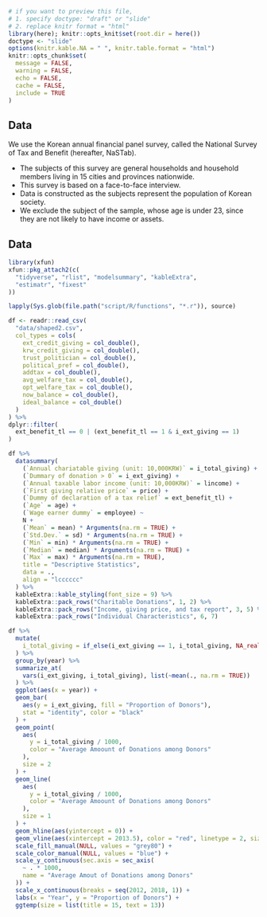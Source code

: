 ```r
# if you want to preview this file,
# 1. specify doctype: "draft" or "slide"
# 2. replace knitr format = "html"
library(here); knitr::opts_knit$set(root.dir = here())
doctype <- "slide"
options(knitr.kable.NA = " ", knitr.table.format = "html")
knitr::opts_chunk$set(
  message = FALSE,
  warning = FALSE,
  echo = FALSE,
  cache = FALSE,
  include = TRUE
)
```

## Data

We use the Korean annual financial panel survey, called the National Survey of Tax and Benefit (hereafter, NaSTab).

- The subjects of this survey are general households and household members living in 15 cities and provinces nationwide.
- This survey is based on a face-to-face interview.
- Data is constructed as the subjects represent the population of Korean society.
- We exclude the subject of the sample, whose age is under 23, since they are not likely to have income or assets.

## Data
```r
library(xfun)
xfun::pkg_attach2(c(
  "tidyverse", "rlist", "modelsummary", "kableExtra",
  "estimatr", "fixest"
))

lapply(Sys.glob(file.path("script/R/functions", "*.r")), source)

df <- readr::read_csv(
  "data/shaped2.csv",
  col_types = cols(
    ext_credit_giving = col_double(),
    krw_credit_giving = col_double(),
    trust_politician = col_double(),
    political_pref = col_double(),
    addtax = col_double(),
    avg_welfare_tax = col_double(),
    opt_welfare_tax = col_double(),
    now_balance = col_double(),
    ideal_balance = col_double()
  )
) %>%
dplyr::filter(
  ext_benefit_tl == 0 | (ext_benefit_tl == 1 & i_ext_giving == 1)
)

df %>%
  datasummary(
    (`Annual chariatable giving (unit: 10,000KRW)` = i_total_giving) +
    (`Dummary of donation > 0` = i_ext_giving) +
    (`Annual taxable labor income (unit: 10,000KRW)` = lincome) +
    (`First giving relative price` = price) +
    (`Dummy of declaration of a tax relief` = ext_benefit_tl) +
    (`Age` = age) +
    (`Wage earner dummy` = employee) ~
    N +
    (`Mean` = mean) * Arguments(na.rm = TRUE) +
    (`Std.Dev.` = sd) * Arguments(na.rm = TRUE) +
    (`Min` = min) * Arguments(na.rm = TRUE) +
    (`Median` = median) * Arguments(na.rm = TRUE) +
    (`Max` = max) * Arguments(na.rm = TRUE),
    title = "Descriptive Statistics",
    data = .,
    align = "lcccccc"
  ) %>%
  kableExtra::kable_styling(font_size = 9) %>%
  kableExtra::pack_rows("Charitable Donations", 1, 2) %>%
  kableExtra::pack_rows("Income, giving price, and tax report", 3, 5) %>%
  kableExtra::pack_rows("Individual Characteristics", 6, 7)

df %>%
  mutate(
    i_total_giving = if_else(i_ext_giving == 1, i_total_giving, NA_real_)
  ) %>%
  group_by(year) %>%
  summarize_at(
    vars(i_ext_giving, i_total_giving), list(~mean(., na.rm = TRUE))
  ) %>%
  ggplot(aes(x = year)) +
  geom_bar(
    aes(y = i_ext_giving, fill = "Proportion of Donors"),
    stat = "identity", color = "black"
  ) +
  geom_point(
    aes(
      y = i_total_giving / 1000,
      color = "Average Amoount of Donations among Donors"
    ),
    size = 2
  ) +
  geom_line(
    aes(
      y = i_total_giving / 1000,
      color = "Average Amoount of Donations among Donors"
    ),
    size = 1
  ) +
  geom_hline(aes(yintercept = 0)) +
  geom_vline(aes(xintercept = 2013.5), color = "red", linetype = 2, size = 1) +
  scale_fill_manual(NULL, values = "grey80") +
  scale_color_manual(NULL, values = "blue") +
  scale_y_continuous(sec.axis = sec_axis(
    ~ . * 1000,
    name = "Average Amout of Donations among Donors"
  )) +
  scale_x_continuous(breaks = seq(2012, 2018, 1)) +
  labs(x = "Year", y = "Proportion of Donors") +
  ggtemp(size = list(title = 15, text = 13))
```